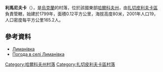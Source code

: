{{coord|49|6|40|N|35|12|59|E|scale:100000_region:UA|display=title}}

'''利馬尼夫卡'''（{{lang-uk|Лиманівка}}），是[[烏克蘭|烏克蘭]]的村落，位於該國東部[[哈爾科夫州|哈爾科夫州]]，由[[扎切皮利夫卡區|扎切皮利夫卡區]]負責管轄，始建於1799年，面積0.12平方公里，海拔高度80米，2001年人口19，人口密度每平方公里165.2人。

==參考資料==
*[http://w1.c1.rada.gov.ua/pls/z7502/A005?rdat1=09.01.2009&rf7571=33039 Лиманівка]{{dead link|date=2017年11月 |bot=InternetArchiveBot |fix-attempted=yes }}
* [http://weather.in.ua/ua/har'kovskaja/13314 Погода в селі Лиманівка] {{Wayback|url=http://weather.in.ua/ua/har'kovskaja/13314 |date=20160323015553 }}

{{DEFAULTSORT:Лиманівка}}
[[Category:哈爾科夫州村落|Category:哈爾科夫州村落]]
[[Category:扎切皮利夫卡區村落|Category:扎切皮利夫卡區村落]]


{{Kharkiv-geo-stub}}